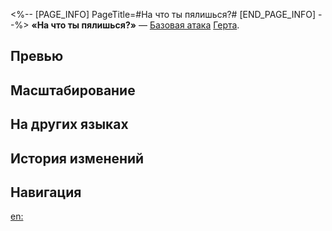 <%-- [PAGE_INFO]
PageTitle=#На что ты пялишься?#
[END_PAGE_INFO] --%>
{{Навык Инфобокс
|Название         = На что ты пялишься?
|Изображение      = Навык На что ты пялишься?.png
|Персонаж         = Герта
|Тип              = Базовая атака
|Тэг              = Одиночная атака
|УронСтойк        = 10
|ЭнергияГен       = 20
|Энергия          = 
|Длительность     = 
|Описание         = Наносит выбранному противнику ледяной урон, равный {{Цвет|Выделенный|50%—110%}} от силы атаки Герты.
|Свойство1        = 
|Масштабирование1 = 
}}
'''«На что ты пялишься?»''' — [[Базовая атака]] [[Герта]].

==Превью==
{{Превью
|Файл = На что ты пялишься? Превью
}}

==Масштабирование==
{{Масштабирование навыка
|50%;60%;70%;80%;90%;100%;110%;120%;130%;140%
}}

==На других языках==
{{На других языках
|en   = What Are You Looking At?
|zhs  = 看什么看
|zht  = 看什麼看
|ja   = {{Rubi|何|なに}}{{Rubi|見|み}}てるの？
|ko   = 보긴 뭘 봐
|es   = ¿Y tú qué miras?
|fr   = Qu'est-ce que tu regardes&nbsp;?
|ru   = На что ты пялишься?
|th   = What Are You Looking At?
|vi   = Nhìn Gì Mà Nhìn
|de   = Was schaust du so?
|id   = What Are You Looking At?
|pt   = Está Olhando o Quê?
}}

==История изменений==
{{История изменений|3.5}}

==Навигация==
{{Навык Навбокс|Герта}}

[[en:]]